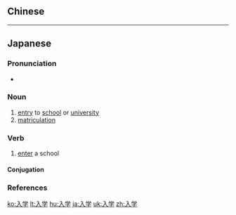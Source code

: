 {{also|入學}}
==Chinese==
{{zh-see|入學}}

----

==Japanese==
{{ja-kanjitab|にゅう|がく|yomi=on}}

===Pronunciation===
* {{ja-pron|にゅうがく|y=o|acc=0|acc_ref=NHK}}

===Noun===
{{ja-noun|にゅうがく}}

# [[entry]] to [[school]] or [[university]]
# [[matriculation]]

===Verb===
{{ja-verb-suru|にゅうがく}}

# [[enter]] a school

====Conjugation====
{{ja-suru|入学|にゅうがく}}

===References===
<references/>

[[ko:入学]]
[[lt:入学]]
[[hu:入学]]
[[ja:入学]]
[[uk:入学]]
[[zh:入学]]